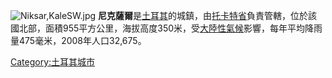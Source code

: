 [[File:Niksar,KaleSW.jpg|thumb]]
'''尼克薩爾'''是[[土耳其|土耳其]]的城鎮，由[[托卡特省|托卡特省]]負責管轄，位於該國北部，面積955平方公里，海拔高度350米，受[[大陸性氣候|大陸性氣候]]影響，每年平均降雨量475毫米，2008年人口32,675。

{{coord|40|35|N|36|57|E|region:TR_type:city|display=title}}

{{Authority control}}
{{Turkey-geo-stub}}
[[Category:土耳其城市|Category:土耳其城市]]